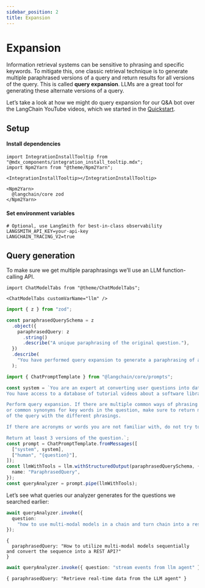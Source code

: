 ```yaml
---
sidebar_position: 2
title: Expansion
---
```


# Expansion

Information retrieval systems can be sensitive to phrasing and specific
keywords. To mitigate this, one classic retrieval technique is to
generate multiple paraphrased versions of a query and return results for
all versions of the query. This is called **query expansion**. LLMs are
a great tool for generating these alternate versions of a query.

Let’s take a look at how we might do query expansion for our Q&A bot
over the LangChain YouTube videos, which we started in the
[Quickstart](../../../../../docs/use_cases/query_analysis/quickstart).

## Setup

#### Install dependencies

```mdx-code-block
import IntegrationInstallTooltip from "@mdx_components/integration_install_tooltip.mdx";
import Npm2Yarn from "@theme/Npm2Yarn";

<IntegrationInstallTooltip></IntegrationInstallTooltip>

<Npm2Yarn>
  @langchain/core zod
</Npm2Yarn>
```

#### Set environment variables

```text
# Optional, use LangSmith for best-in-class observability
LANGSMITH_API_KEY=your-api-key
LANGCHAIN_TRACING_V2=true
```

## Query generation

To make sure we get multiple paraphrasings we’ll use an LLM
function-calling API.

```mdx-code-block
import ChatModelTabs from "@theme/ChatModelTabs";

<ChatModelTabs customVarName="llm" />
```

```typescript
import { z } from "zod";

const paraphrasedQuerySchema = z
  .object({
    paraphrasedQuery: z
      .string()
      .describe("A unique paraphrasing of the original question."),
  })
  .describe(
    "You have performed query expansion to generate a paraphrasing of a question."
  );
```

```typescript
import { ChatPromptTemplate } from "@langchain/core/prompts";

const system = `You are an expert at converting user questions into database queries. 
You have access to a database of tutorial videos about a software library for building LLM-powered applications. 

Perform query expansion. If there are multiple common ways of phrasing a user question 
or common synonyms for key words in the question, make sure to return multiple versions 
of the query with the different phrasings.

If there are acronyms or words you are not familiar with, do not try to rephrase them.

Return at least 3 versions of the question.`;
const prompt = ChatPromptTemplate.fromMessages([
  ["system", system],
  ["human", "{question}"],
]);
const llmWithTools = llm.withStructuredOutput(paraphrasedQuerySchema, {
  name: "ParaphrasedQuery",
});
const queryAnalyzer = prompt.pipe(llmWithTools);
```

Let’s see what queries our analyzer generates for the questions we
searched earlier:

```typescript
await queryAnalyzer.invoke({
  question:
    "how to use multi-modal models in a chain and turn chain into a rest api",
});
```

```text
{
  paraphrasedQuery: "How to utilize multi-modal models sequentially and convert the sequence into a REST API?"
}
```

```typescript
await queryAnalyzer.invoke({ question: "stream events from llm agent" });
```

```text
{ paraphrasedQuery: "Retrieve real-time data from the LLM agent" }
```
